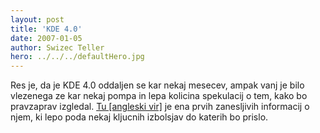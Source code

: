```yaml
---
layout: post
title: 'KDE 4.0'
date: 2007-01-05
author: Swizec Teller
hero: ../../../defaultHero.jpg
---
```

Res je, da je KDE 4.0 oddaljen se kar nekaj mesecev, ampak vanj je bilo vlezenega ze kar nekaj pompa in lepa kolicina spekulacij o tem, kako bo pravzaprav izgledal. [Tu \[angleski vir\]](http://linuxhelp.blogspot.com/2007/01/sneek-preview-of-expected-features-in.html) je ena prvih zanesljivih informacij o njem, ki lepo poda nekaj kljucnih izbolsjav do katerih bo prislo.